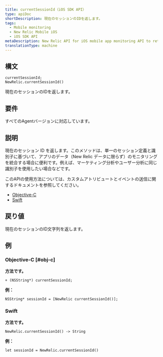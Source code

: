 ```yaml
---
title: currentSessionId（iOS SDK API）
type: apiDoc
shortDescription: 現在のセッションのIDを返します。
tags:
  - Mobile monitoring
  - New Relic Mobile iOS
  - iOS SDK API
metaDescription: New Relic API for iOS mobile app monitoring API to return the ID of the session.
translationType: machine
---
```


## 構文

```
currentSessionId; 
NewRelic.currentSessionId()
```

現在のセッションのIDを返します。

## 要件

すべてのAgentバージョンに対応しています。

## 説明

現在のセッション ID を返します。このメソッドは、単一のセッション定義と識別子に基づいて、アプリのデータ（New Relic データに限らず）のモニタリングを統合する場合に便利です。例えば、マーケティング分析やユーザー分析に同じ識別子を使用したい場合などです。

このAPIの使用方法については、カスタムアトリビュートとイベントの送信に関するドキュメントを参照してください。

* [Objective-C](/docs/mobile-monitoring/new-relic-mobile-ios/install-configure/work-ios-sdk-api#objc-custom-att-events)
* [Swift](/docs/mobile-monitoring/new-relic-mobile-ios/install-configure/work-ios-sdk-api#swift-custom-att-events)

## 戻り値

現在のセッションのID文字列を返します。

## 例

### Objective-C [#obj-c]

**方法です。**

```
+ (NSString*) currentSessionId;
```

**例：**

```
NSString* sessionId = [NewRelic currentSessionId()];
```

### Swift

**方法です。**

```
NewRelic.currentSessionId() -> String
```

**例：**

```
let sessionId = NewRelic.currentSessionId()
```